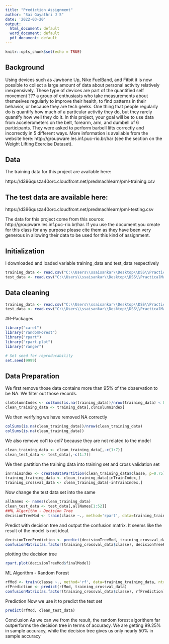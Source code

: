 ---
title: "Prediction Assignment"
author: "Sai Gayathri J S"
date: '2022-03-20'
output:
  html_document: default
  word_document: default
  pdf_document: default
---

```{r setup, include=FALSE,warning=FALSE,message=FALSE}
knitr::opts_chunk$set(echo = TRUE)
```

## Background
Using devices such as Jawbone Up, Nike FuelBand, and Fitbit it is now possible to collect a large amount of data about personal activity relatively inexpensively. These type of devices are part of the quantified self movement ??? a group of enthusiasts who take measurements about themselves regularly to improve their health, to find patterns in their behavior, or because they are tech geeks. One thing that people regularly do is quantify how much of a particular activity they do, but they rarely quantify how well they do it. In this project, your goal will be to use data from accelerometers on the belt, forearm, arm, and dumbell of 6 participants. They were asked to perform barbell lifts correctly and incorrectly in 5 different ways. More information is available from the website here: http://groupware.les.inf.puc-rio.br/har (see the section on the Weight Lifting Exercise Dataset).

## Data
The training data for this project are available here:

https://d396qusza40orc.cloudfront.net/predmachlearn/pml-training.csv

## The test data are available here:

https://d396qusza40orc.cloudfront.net/predmachlearn/pml-testing.csv

The data for this project come from this source: http://groupware.les.inf.puc-rio.br/har. If you use the document you create for this class for any purpose please cite them as they have been very generous in allowing their data to be used for this kind of assignment.

## Initialization
I downloaded and loaded variable training_data and test_data respectively

```{r}
training_data <- read.csv("C:\\Users\\ssaisankar\\Desktop\\DSS\\PracticalMachineLearning\\pmltraining.csv", na.strings = c("NA", "#DIV/0!", ""))
test_data <- read.csv("C:\\Users\\ssaisankar\\Desktop\\DSS\\PracticalMachineLearning\\pmltesting.csv", na.strings = c("NA", "#DIV/0!", ""))
```
## Data cleaning
```{r}
training_data <- read.csv("C:\\Users\\ssaisankar\\Desktop\\DSS\\PracticalMachineLearning\\pmltraining.csv", na.strings = c("NA", "#DIV/0!", ""))
test_data <- read.csv("C:\\Users\\ssaisankar\\Desktop\\DSS\\PracticalMachineLearning\\pmltesting.csv", na.strings = c("NA", "#DIV/0!", ""))
```
#R-Packages
```{r}
library("caret")
library("randomForest")
library("rpart")
library("rpart.plot")
library("ranger")

# Set seed for reproducability
set.seed(9999)
```
## Data Preparation
We first remove those data contains more than 95% of the observation to be NA. We filter out those records.
```{r}
clnColumnIndex <- colSums(is.na(training_data))/nrow(training_data) < 0.95
clean_training_data <- training_data[,clnColumnIndex]
```

We then verifying we have removed NA correctly
```{r}
colSums(is.na(clean_training_data))/nrow(clean_training_data)
colSums(is.na(clean_training_data))
```
We also remove col1 to col7 because they are not related to the model
```{r}
clean_training_data <- clean_training_data[,-c(1:7)]
clean_test_data <- test_data[,-c(1:7)]
```
We then partition the training data into training set and cross validation set
```{r}
inTrainIndex <- createDataPartition(clean_training_data$classe, p=0.75)[[1]]
training_training_data <- clean_training_data[inTrainIndex,]
training_crossval_data <- clean_training_data[-inTrainIndex,]
```
Now change the test data set into the same
```{r}
allNames <- names(clean_training_data)
clean_test_data <- test_data[,allNames[1:52]]
##ML Algorithm - Decision Tree
decisionTreeMod <- train(classe ~., method='rpart', data=training_training_data)
```
Predict with decision tree and output the confusion matrix. It seems like the result of the model is not ideal.
```{r}
decisionTreePrediction <- predict(decisionTreeMod, training_crossval_data)
confusionMatrix(as.factor(training_crossval_data$classe), decisionTreePrediction)
```
plotting the decision tree

```{r}
rpart.plot(decisionTreeMod$finalModel)
```

ML Algorithm - Random Forest
```{r}
rfMod <- train(classe ~., method='rf', data=training_training_data, ntree=128)
rfPrediction <- predict(rfMod, training_crossval_data)
confusionMatrix(as.factor(training_crossval_data$classe), rfPrediction)
```
Prediction
Now we use it to predict the test set
```{r}
predict(rfMod, clean_test_data)
```
Conclusion
As we can we from the result, the random forest algorithem far outperforms the decision tree in terms of accuracy. We are getting 99.25% in sample accuracy, while the decision tree gives us only nearly 50% in sample accuracy